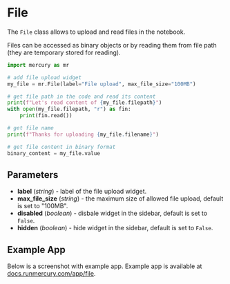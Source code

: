 
# File

The `File` class allows to upload and read files in the notebook.

Files can be accessed as binary objects or by reading them from file path (they are temporary stored for reading).

```python
import mercury as mr

# add file upload widget
my_file = mr.File(label="File upload", max_file_size="100MB")

# get file path in the code and read its content
print(f"Let's read content of {my_file.filepath}")
with open(my_file.filepath, "r") as fin:
    print(fin.read())

# get file name
print(f"Thanks for uploading {my_file.filename}")

# get file content in binary format
binary_content = my_file.value
```

## Parameters

- **label** (_string_) - label of the file upload widget.
- **max_file_size** (_string_) - the maximum size of allowed file upload, default is set to "100MB". 
- **disabled** (_boolean_) - disbale widget in the sidebar, default is set to `False`.
- **hidden** (_boolean_) - hide widget in the sidebar, default is set to `False`.


## Example App

Below is a screenshot with example app. Example app is available at [docs.runmercury.com/app/file](https://docs.runmercury.com/app/file).

<Screenshot src={exampleAppGif} alt="App with File widget" />
